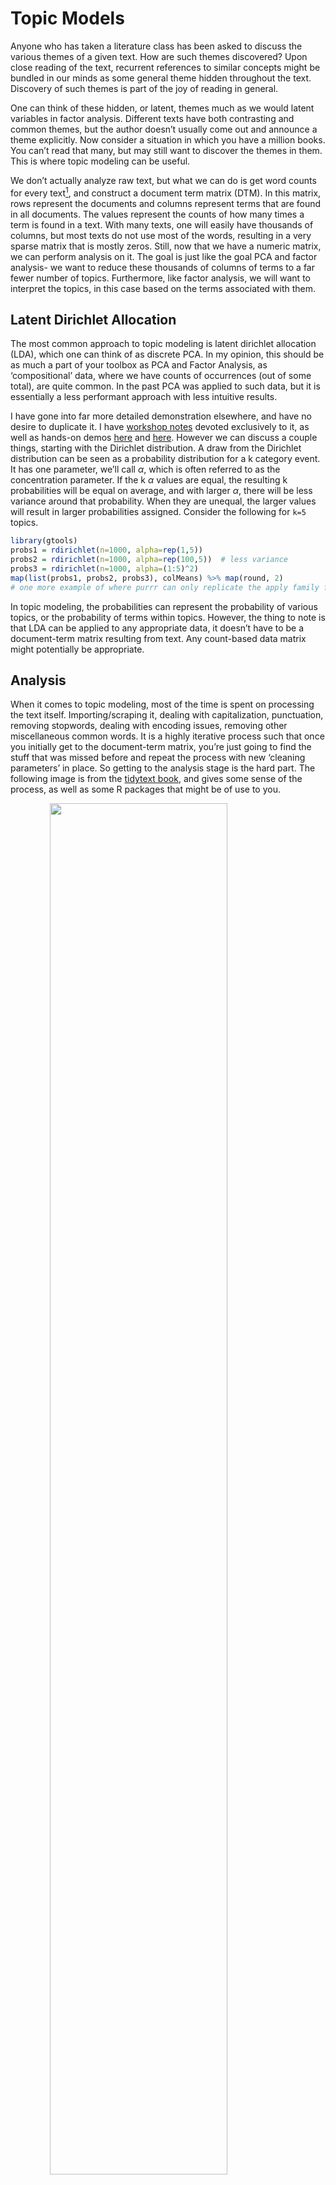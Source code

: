 # Topic Models

Anyone who has taken a literature class has been asked to discuss the various themes of a given text. How are such themes discovered? Upon close reading of the text, recurrent references to similar concepts might be bundled in our minds as some general theme hidden throughout the text. Discovery of such themes is part of the joy of reading in general.

One can think of these hidden, or latent, themes much as we would latent variables in factor analysis. Different texts have both contrasting and common themes, but the author doesn't usually come out and announce a theme explicitly. Now consider a situation in which you have a million books. You can’t read that many, but may still want to discover the themes in them. This is where <span class="emph">topic modeling</span> can be useful.

We don't actually analyze raw text, but what we can do is get word counts for every text[^words], and construct a <span class="emph">document term matrix</span> (DTM). In this matrix, rows represent the documents and columns represent terms that are found in all documents. The values represent the counts of how many times a term is found in a text. With many texts, one will easily have thousands of columns, but most texts do not use most of the words, resulting in a very <span class="emph">sparse</span> matrix that is mostly zeros. Still, now that we have a numeric matrix, we can perform analysis on it. The goal is just like the goal PCA and factor analysis- we want to reduce these thousands of columns of terms to a far fewer number of topics. Furthermore, like factor analysis, we will want to interpret the topics, in this case based on the terms associated with them.


## Latent Dirichlet Allocation

The most common approach to topic modeling is <span class="emph">latent dirichlet allocation</span> (LDA), which one can think of as discrete PCA. In my opinion, this should be as much a part of your toolbox as PCA and Factor Analysis, as 'compositional' data, where we have counts of occurrences (out of some total), are quite common. In the past PCA was applied to such data, but it is essentially a less performant approach with less intuitive results.  

I have gone into far more detailed demonstration elsewhere, and have no desire to duplicate it.  I have [workshop notes](http://m-clark.github.io/workshops/text_analysis/) devoted exclusively to it, as well as hands-on demos [here](http://m-clark.github.io/docs/topic_models/topic-model-demo.html) and [here](http://micl.shinyapps.io/texEx/texEx.Rmd).  However we can discuss a couple things, starting with the Dirichlet distribution.  A draw from the Dirichlet distribution can be seen as a probability distribution for a k category event. It has one parameter, we'll call $\alpha$, which is often referred to as the concentration parameter. If the k $\alpha$ values are equal, the resulting k probabilities will be equal on average, and with larger $\alpha$, there will be less variance around that probability. When they are unequal, the larger values will result in larger probabilities assigned. Consider the following for `k=5` topics.


```r
library(gtools)
probs1 = rdirichlet(n=1000, alpha=rep(1,5))
probs2 = rdirichlet(n=1000, alpha=rep(100,5))  # less variance
probs3 = rdirichlet(n=1000, alpha=(1:5)^2)
map(list(probs1, probs2, probs3), colMeans) %>% map(round, 2)
# one more example of where purrr can only replicate the apply family for anything meaningful, can't return a matrix, can't bind the rows... sigh
```

In topic modeling, the probabilities can represent the probability of various topics, or the probability of terms within topics. However, the thing to note is that LDA can be applied to any appropriate data, it doesn't have to be a document-term matrix resulting from text. Any count-based data matrix might potentially be appropriate.


## Analysis

When it comes to topic modeling, most of the time is spent on processing the text itself.  Importing/scraping it, dealing with capitalization, punctuation, removing stopwords, dealing with encoding issues, removing other miscellaneous common words.  It is a highly iterative process such that once you initially get to the document-term matrix, you're just going to find the stuff that was missed before and repeat the process with new 'cleaning parameters' in place.  So getting to the analysis stage is the hard part.  The following image is from the [tidytext book](http://tidytextmining.com/), and gives some sense of the process, as well as some R packages that might be of use to you.


<a href="http://tidytextmining.com/images/tidyflow-ch-6.png"><img src="img/tidyflow.png" style="display:block; margin: 0 auto;" width=75%></a>


In what follows we'll start at the point of having the DTM in place and ready for analysis.  For our needs we'll use the <span class="pack">topicModels</span> package for the analysis, and mostly others for post-processing.  As mentioned, one of the primary results of such an analysis are the probabilities of terms within topics, which like factor loadings, can aid in interpreting the topics. The other result is the probability that a topic will be present in a given document.  

The texts we'll analyze are Dante's Divine Comedy.  Each canto within the three texts of Inferno, Purgatory, and Paradise will be treated as a document.  I have already created the DTM where stopwords have been removed, but plenty more cleaning could have been applied.  To get a sense of what's going into the analysis, I show some of the more common terms, but note also, as in most text analysis, most terms are not present in most documents, leading to a notably sparse DTM.


```r
load('data/topic/divine_comedy_dtm.RData')
library(gutenbergr)

titles = c('The vision of hell. by Dante Alighieri',
           'The Divine Comedy by Dante, Illustrated, Purgatory, Complete',
           'The Divine Comedy by Dante, Illustrated, Paradise, Complete')
ids = c('The vision of hell. by Dante Alighieri',
           'The Divine Comedy by Dante, Illustrated, Purgatory, Complete',
           'The Divine Comedy by Dante, Illustrated, Paradise, Complete')
purgatory = 8795
paradise = 8799
hell = 8789
dc_books = gutenberg_works(gutenberg_id %in% c(purgatory, paradise, hell)) %>%
  gutenberg_download(meta_fields = "title") %>% 
  mutate(title = factor(title, labels=c('Paradise', 'Purgatory', 'Inferno')))   # checked

# dc_whole = gutenberg_works(gutenberg_id==8800) %>% 
#   gutenberg_download(meta_fields = c('title'))


library(tidytext)
library(stringr)

by_chapter = dc_books %>%
  group_by(title) %>%
  filter(!str_detect(text, pattern='[0-99]')) %>% # get rid of 'list of cantos
  slice(-(1:25)) %>% # get rid of title page
  mutate(chapter = cumsum(str_detect(text, regex("^canto ", ignore_case = TRUE)))) %>%
  ungroup() %>%
  filter(chapter > 0)

by_chapter_word = by_chapter %>%
  unite(title_chapter, title, chapter) %>%
  unnest_tokens(word, text)

by_chapter_bigram = by_chapter %>%
  unite(title_chapter, title, chapter) %>%
  unnest_tokens(word, text, token='ngrams', n=2)


old_stops0 = read_lines('data/topic/old_english_stop_words.txt')
old_stops = data_frame(word=str_conv(old_stops0, 'UTF8'),
                      lexicon = 'cltk')

me_stops0 = read_lines('data/topic/middle_english_stop_words.txt')
me_stops = data_frame(word=str_conv(me_stops0, 'UTF8'),
                      lexicon = 'cltk')

em_stops0 = read_lines('data/topic/early_modern_english_stop_words.txt')
em_stops = data_frame(word=str_conv(em_stops0, 'UTF8'),
                      lexicon = 'emc')

word_counts = by_chapter_word %>%
  # bind_rows(by_chapter_bigram) %>% 
  anti_join(old_stops) %>%
  anti_join(em_stops) %>%
  anti_join(me_stops) %>%
  anti_join(stop_words) %>%
  filter(word!='canto') %>% 
  count(title_chapter, word, sort = TRUE) %>%
  ungroup()

# note that DTM %>% broom::tidy() will produce the same tidy word count df
DT::datatable(head(word_counts,100), 
              options=list(dom='tp',
                           autoWidth = TRUE,
                           # columnDefs = list(list(width = '50px', targets = 0)),
                           align='center',
                           columnDefs=list(list(width='100px', targets=0),
                                           list(width='50px', targets=1:2),
                                           list(className = 'dt-center', targets = 0:2))), 
              rownames=F,
              width=500)

divine_comedy_chapters_dtm = word_counts %>%
  cast_dtm(title_chapter, word, n)
# with stemming
# divine_comedy_chapters_dtm = word_counts %>%
#   cast_dfm(title_chapter, word, n) %>%
#   quanteda::dfm_wordstem()
  

divine_comedy_chapters_dtm

save('divine_comedy_chapters_dtm', file='data/topic/divine_comedy_dtm.RData')
```


As with factor or cluster analysis, one must choose the number of topics to retain. There are various methods/statistics that can help with this, but simple interpretability could be used as well.  We'll go with three to see if the three books are uniquely expressive.

```r
library(topicmodels)
chapters_lda = LDA(divine_comedy_chapters_dtm, k = 3, control = list(seed = 1234))
chapters_lda
```

First, we can simply look at probable terms. The following shows the top 10 most probable terms for each topic.

```r
chapters_lda_td = tidy(chapters_lda)
# chapters_lda_td

top_terms = chapters_lda_td %>%
  group_by(topic) %>%
  top_n(10, beta) %>%
  ungroup() %>%
  arrange(-beta)

# top_terms
# all of the following is because of ggplot's refusal to order data as it is presented
t1 = top_terms %>%
  mutate(topic = factor(topic)) %>% 
  filter(topic==1) %>%
  mutate(term = factor(term, levels=unique(term))) %>% 
  ggplot(aes(term, beta)) +
  geom_point(aes(color=topic), size=3, show.legend=F) +
  ylab('Probability') + 
  ylim(c(.0025,.0065)) +
  scale_color_manual(values=scales::alpha(palettes$latvian_red$latvian_red), .85) +
  theme(axis.text.x = element_text(size = 8, angle = 90, hjust = 1, vjust=.25)) +
  theme_trueMinimal()  
t2 = top_terms %>%
  mutate(topic = factor(topic)) %>% 
  filter(topic==2) %>%
  mutate(term = factor(term, levels=unique(term))) %>% 
  ggplot(aes(term, beta)) +
  geom_point(aes(color=topic), size=3, show.legend=F) +
  ylab('Probability') + 
  ylim(c(.0025,.0065)) +
  scale_color_manual(values=scales::alpha(palettes$latvian_red$triadic[2]), .85) +
  theme(axis.text.x = element_text(size = 8, angle = 90, hjust = 1, vjust=.25)) +
  theme_trueMinimal()  
t3 = top_terms %>%
  mutate(topic = factor(topic)) %>% 
  filter(topic==3) %>%
  mutate(term = factor(term, levels=unique(term))) %>% 
  ggplot(aes(term, beta)) +
  geom_point(aes(color=topic), size=3, show.legend=F) +
  ylab('Probability') + 
  ylim(c(.0025,.0065)) +
  scale_color_manual(values=scales::alpha(palettes$latvian_red$triadic[3]), .85) +
  theme(axis.text.x = element_text(size = 8, angle = 90, hjust = 1, vjust=.25)) +
  theme_trueMinimal()  
  

cowplot::plot_grid(t1, t2, t3, nrow=1, align='v', axis='l') 
# ggplotly()
```



For the following I've collapsed across cantos to get an average topic probability for each book. For example, with the Inferno, the topic where **god**, **heaven**, and **virtue** are less probable, while the one with **beneath** and **cried** are more so.  With Paradise you have the opposite situation, and are more likely to find the topics regarding **virtue**, **heaven**, **sun**, and **god**.  Purgatory, perhaps not surprisingly is a fairly balanced mix of topics[^facomparison].

```r
chapters_lda_gamma = tidy(chapters_lda, matrix = "gamma")
# chapters_lda_gamma

chapters_lda_gamma = chapters_lda_gamma %>%
  separate(document, c("title", "chapter"), sep = "_", convert = TRUE) %>% 
  mutate(title = factor(title),
         topic = factor(topic)) %>% 
  rename(canto = chapter)

# chapters_lda_gamma

chapters_lda_gamma %>% 
  group_by(title, topic) %>% 
  summarise(`Average Probability`=mean(gamma)) %>% 
  ggplot(aes(x=topic, y=`Average Probability`, fill = topic)) +
  geom_point(aes(color=topic), size=5) +
  # scale_color_brewer(type='qual', palette=1) +
  # scale_color_manual(values=scales::alpha(c(palettes$orange$orange, palettes$orange$triadic), .75)) +
  scale_color_manual(values=scales::alpha(palettes$latvian_red$triadic, .85)) +
  # scale_color_manual(values=scales::alpha(NineteenEightyR::sonny(3), .85)) +
  ylim(c(0,.6)) +
  facet_wrap(~ title, nrow = 1) + 
  theme_minimal() +
  theme(axis.title.x=element_text(size=10),
        panel.grid.major.x=element_blank())
# ggplotly()
```


## Summary of Topic Models

This is just a snippet of the potential with topic modeling, but hopefully you get the idea.  As in other latent variable approaches, one can see LDA as a dimension reduction technique, where thousands of terms are boiled down to a few topics.  However, topic models can also possess a rich interpretive quality.  Just remember that what you call 'documents', 'terms' and 'topics' is not limited to text, and is in fact highly flexible.



[^words]: Words don't have to be *just* words, but also might be collections of terms.

[^facomparison]: This is just like in factor analysis where some variables load mostly on one factor while some have notable cross-loadings.